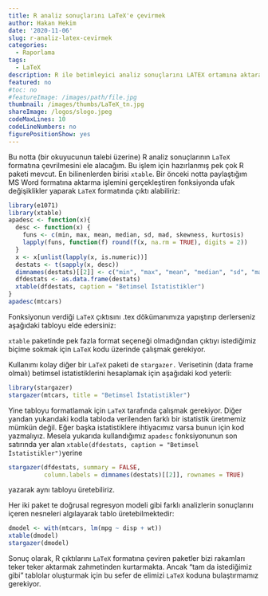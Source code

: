 ```yaml
---
title: R analiz sonuçlarını LaTeX'e çevirmek
author: Hakan Hekim
date: '2020-11-06'
slug: r-analiz-latex-cevirmek
categories:
  - Raporlama
tags:
  - LaTeX
description: R ile betimleyici analiz sonuçlarını LATEX ortamına aktaran bir fonksiyon.
featured: no
#toc: no
#featureImage: /images/path/file.jpg
thumbnail: /images/thumbs/LaTeX_tn.jpg
shareImage: /logos/slogo.jpeg
codeMaxLines: 10
codeLineNumbers: no
figurePositionShow: yes
---
```


Bu notta (bir okuyucunun talebi üzerine) R analiz sonuçlarının `LaTeX` formatına çevrilmesini ele alacağım. Bu işlem için hazırlanmış pek çok R paketi mevcut. En bilinenlerden birisi `xtable`. Bir önceki notta paylaştığım MS Word formatına aktarma işlemini gerçekleştiren fonksiyonda ufak değişiklikler yaparak `LaTeX` formatında çıktı alabiliriz:

```r
library(e1071) 
library(xtable) 
apadesc <- function(x){ 
  desc <- function(x) { 
    funs <- c(min, max, mean, median, sd, mad, skewness, kurtosis) 
    lapply(funs, function(f) round(f(x, na.rm = TRUE), digits = 2)) 
  } 
  x <- x[unlist(lapply(x, is.numeric))] 
  destats <- t(sapply(x, desc)) 
  dimnames(destats)[[2]] <- c("min", "max", "mean", "median", "sd", "mad", "skew", "kurtosis") 
  dfdestats <- as.data.frame(destats) 
  xtable(dfdestats, caption = "Betimsel İstatistikler") 
}
apadesc(mtcars)
```

Fonksiyonun verdiği `LaTeX` çıktısını .tex dökümanımıza yapıştırıp derlerseniz aşağıdaki tabloyu elde edersiniz:

`xtable` paketinde pek fazla format seçeneği olmadığından çıktıyı istediğimiz biçime sokmak için `LaTeX` kodu üzerinde çalışmak gerekiyor.

Kullanımı kolay diğer bir `LaTeX` paketi de `stargazer.` Verisetinin (data frame olmalı) betimsel istatistiklerini hesaplamak için aşağıdaki kod yeterli:

```r
library(stargazer)
stargazer(mtcars, title = "Betimsel İstatistikler")
```

Yine tabloyu formatlamak için `LaTeX` tarafında çalışmak gerekiyor. Diğer yandan yukarıdaki kodla tabloda verilenden farklı bir istatistik üretmemiz mümkün değil. Eğer başka istatistiklere ihtiyacımız varsa bunun için kod yazmalıyız. Mesela yukarıda kullandığımız `apadesc` fonksiyonunun son satırında yer alan `xtable(dfdestats, caption = "Betimsel İstatistikler") `yerine

```r
stargazer(dfdestats, summary = FALSE, 
          column.labels = dimnames(destats)[[2]], rownames = TRUE)
```

yazarak aynı tabloyu üretebiliriz.

Her iki paket te doğrusal regresyon modeli gibi farklı analizlerin sonuçlarını içeren nesneleri algılayarak tablo üretebilmektedir:

```r
dmodel <- with(mtcars, lm(mpg ~ disp + wt))
xtable(dmodel)
stargazer(dmodel)
```

Sonuç olarak, R çıktılarını `LaTeX` formatına çeviren paketler bizi rakamları teker teker aktarmak zahmetinden kurtarmakta. Ancak "tam da istediğimiz gibi" tablolar oluşturmak için bu sefer de elimizi `LaTeX` koduna bulaştırmamız gerekiyor.
